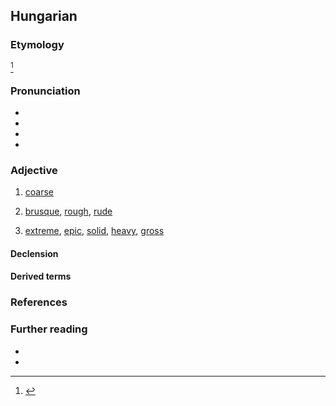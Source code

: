 ==Hungarian==

===Etymology===
{{unknown|hu|title=Of unknown origin.}}<ref>{{R:Zaicz 2006}}</ref>

===Pronunciation===
* {{hu-IPA}}
* {{audio|hu|Hu-durva.ogg|Audio}}
* {{hyphenation|hu|dur|va}}
* {{rhymes|hu|vɒ|s=2}}

===Adjective===
{{hu-adj|comp=durvább}}

# [[coarse]] {{gloss|of inferior quality}}
#: {{ant|hu|finom}}
# [[brusque]], [[rough]], [[rude]]
#: {{ant|hu|figyelmes|tapintatos|gyengéd}}
# {{lb|hu|slang}} [[extreme]], [[epic]], [[solid]], [[heavy]], [[gross]]

====Declension====
{{hu-infl-nom|durvá|o}}

====Derived terms====
{{col4|hu
|durván
|durvaság
|durváskodik
|durvít
|durvul
}}

===References===
<references/>

===Further reading===
* {{R:ErtSz}}
* {{R:Nagyszotar}}